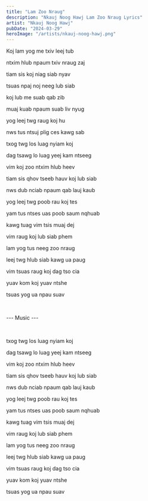 ```yaml
---
title: "Lam Zoo Nraug"
description: "Nkauj Noog Hawj Lam Zoo Nraug Lyrics"
artist: "Nkauj Noog Hawj"
pubDate: "2024-03-29"
heroImage: "/artists/nkauj-noog-hawj.png"
---
```


Koj lam yog me txiv leej tub

ntxim hlub npaum txiv nraug zaj

tiam sis koj niag siab nyav

tsuas npaj noj neeg lub siab

koj lub me suab qab zib

muaj kuab npaum suab liv nyug

yog leej twg raug koj hu

nws tus ntsuj plig ces kawg sab

txog twg los luag nyiam koj

dag tsawg lo luag yeej kam ntseeg

vim koj zoo ntxim hlub heev

tiam sis qhov tseeb hauv koj lub siab

nws dub nciab npaum qab lauj kaub

yog leej twg poob rau koj tes

yam tus ntses uas poob saum nqhuab

kawg tuag vim tsis muaj dej

vim raug koj lub siab phem

lam yog tus neeg zoo nraug

leej twg hlub siab kawg ua paug

vim tsuas raug koj dag tso cia

yuav kom koj yuav ntshe

tsuas yog ua npau suav

<br />

--- Music ---

<br />

txog twg los luag nyiam koj

dag tsawg lo luag yeej kam ntseeg

vim koj zoo ntxim hlub heev

tiam sis qhov tseeb hauv koj lub siab

nws dub nciab npaum qab lauj kaub

yog leej twg poob rau koj tes

yam tus ntses uas poob saum nqhuab

kawg tuag vim tsis muaj dej

vim raug koj lub siab phem

lam yog tus neeg zoo nraug

leej twg hlub siab kawg ua paug

vim tsuas raug koj dag tso cia

yuav kom koj yuav ntshe

tsuas yog ua npau suav
